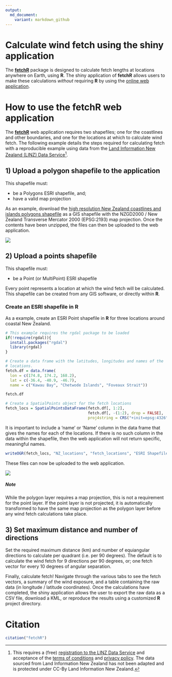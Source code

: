 ```yaml
---
output:
  md_document:
    variant: markdown_github
---
```


# Calculate wind fetch using the shiny application

The [**fetchR**](https://cran.r-project.org/package=fetchR) package is designed 
to calculate fetch lengths at locations anywhere on Earth, using  **R**. The 
shiny application of **fetchR** allows users to make these calculations *without* 
requiring **R** by using the 
[online web application](https://blasee.shinyapps.io/fetchR_shiny/).

# How to use the **fetchR** web application

The [**fetchR**](https://cran.r-project.org/package=fetchR) web application 
requires two shapefiles; one for the coastlines and other boundaries, and one 
for the locations at which to calculate wind fetch. The following example 
details the steps required for calculating fetch with a reproducible example 
using data from the 
[Land Information New Zealand (LINZ) Data Service](https://data.linz.govt.nz/)[^1].

## 1) Upload a polygon shapefile to the application

This shapefile must:

* be a Polygons ESRI shapefile, and;
* have a valid map projection

As an example, download the 
[high resolution New Zealand coastlines and islands polygons shapefile](https://data.linz.govt.nz/layer/1153-nz-coastlines-and-islands-polygons-topo-150k/) 
as a GIS shapefile with the NZGD2000 / New Zealand Transverse Mercator 2000 
(EPSG:2193) map projection. Once the contents have been unzipped, the files can 
then be uploaded to the web application.

![](./README_figures/upload_poly.png)

## 2) Upload a points shapefile

This shapefile must:

* be a Point (or MultiPoint) ESRI shapefile

Every point represents a location at which the wind fetch will be calculated. 
This shapefile can be created from any GIS software, or directly within **R**.

### Create an ESRI shapefile in **R**

As a example, create an ESRI Point shapefile in **R** for three locations around 
coastal New Zealand.

```r
# This example requires the rgdal package to be loaded
if(!require(rgdal)){
  install.packages("rgdal")
  library(rgdal)
}

# Create a data frame with the latitudes, longitudes and names of the
# locations.
fetch.df = data.frame(
  lon = c(174.8, 174.2, 168.2),
  lat = c(-36.4, -40.9, -46.7),
  name = c("Kawau Bay", "Chetwode Islands", "Foveaux Strait"))

fetch.df

# Create a SpatialPoints object for the fetch locations
fetch_locs = SpatialPointsDataFrame(fetch.df[, 1:2], 
                                    fetch.df[, -(1:2), drop = FALSE],
                                    proj4string = CRS("+init=epsg:4326"))
```

It is important to include a 'name' or 'Name' column in the data frame that 
gives the names for each of the locations. If there is no such column in the 
data within the shapefile, then the web application will not return 
specific, meaningful names.

```r
writeOGR(fetch_locs, "NZ_locations", "fetch_locations", "ESRI Shapefile")
```

These files can now be uploaded to the web application.

![](./README_figures/upload_point.png)

##### Note
While the polygon layer requires a map projection, this is not a requirement
for the point layer. If the point layer is not projected, it is automatically 
transformed to have the same map projection as the polygon layer before any 
wind fetch calculations take place.

## 3) Set maximum distance and number of directions

Set the required maximum distance (km) and number of equiangular directions to 
calculate per quadrant (i.e. per 90 degrees). The default is to calculate the
wind fetch for 9 directions per 90 degrees, or; one fetch vector for every 10 
degrees of angular separation.

Finally, calculate fetch! Navigate through the various tabs to see the fetch 
vectors, a summary of the wind exposure, and a table containing the raw data 
(in longitude / latitude coordinates). Once the calculations have completed, 
the shiny application allows the user to export the raw data as a CSV file, 
download a KML, or reproduce the results using a customized **R** project 
directory.

# Citation

```r
citation("fetchR")
```


[^1]: This requires a (free) [registration to the LINZ Data Service](https://data.linz.govt.nz/accounts/register/) and acceptance of the [terms of conditions](https://data.linz.govt.nz/terms-of-use/) and [privacy policy](https://data.linz.govt.nz/privacy-policy/). The data sourced from
Land Information New Zealand has not been adapted and is protected under 
CC-By Land Information New Zealand.
